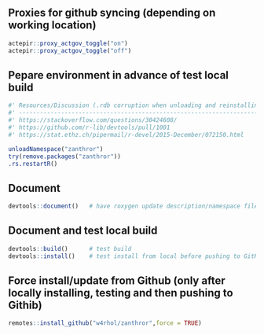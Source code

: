 
## Proxies for github syncing (depending on working location)
```r

actepir::proxy_actgov_toggle("on")
actepir::proxy_actgov_toggle("off")

```

## Pepare environment in advance of test local build
```r

#' Resources/Discussion (.rdb corruption when unloading and reinstalling)
#' -----------------------------------------------------------------------------
#' https://stackoverflow.com/questions/30424608/
#' https://github.com/r-lib/devtools/pull/1001
#' https://stat.ethz.ch/pipermail/r-devel/2015-December/072150.html

unloadNamespace("zanthror")
try(remove.packages("zanthror"))
.rs.restartR() 

```
## Document
```r

devtools::document()   # have roxygen update description/namespace files

```

## Document and test local build
```r

devtools::build()      # test build
devtools::install()    # test install from local before pushing to GitHub

```

## Force install/update from Github (only after locally installing, testing and then pushing to Githib)
```r

remotes::install_github("w4rhol/zanthror",force = TRUE)

```



